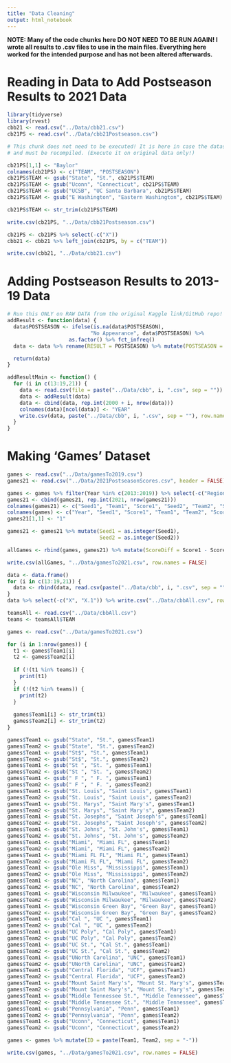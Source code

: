 ---
title: "Data Cleaning"
output: html_notebook
---

**NOTE: Many of the code chunks here DO NOT NEED TO BE RUN AGAIN! I wrote all results to .csv files to use in the main files. Everything here worked for the intended purpose and has not been altered afterwards.**

# Reading in Data to Add Postseason Results to 2021 Data

```{r}
library(tidyverse)
library(rvest)
cbb21 <- read.csv("../Data/cbb21.csv")
cb21PS <- read.csv("../Data/cbb21Postseason.csv")
```

```{r eval = F}
# This chunk does not need to be executed! It is here in case the dataset is lost 
# and must be recompiled. (Execute it on original data only!)

cb21PS[1,1] <- "Baylor"
colnames(cb21PS) <- c("TEAM", "POSTSEASON")
cb21PS$TEAM <- gsub("State", "St.", cb21PS$TEAM)
cb21PS$TEAM <- gsub("Uconn", "Connecticut", cb21PS$TEAM)
cb21PS$TEAM <- gsub("UCSB", "UC Santa Barbara", cb21PS$TEAM)
cb21PS$TEAM <- gsub("E Washington", "Eastern Washington", cb21PS$TEAM)

cb21PS$TEAM <- str_trim(cb21PS$TEAM)

write.csv(cb21PS, "../Data/cbb21Postseason.csv") 
```

```{r}
cb21PS <- cb21PS %>% select(-c("X"))
cbb21 <- cbb21 %>% left_join(cb21PS, by = c("TEAM"))

write.csv(cbb21, "../Data/cbb21.csv")
```

# Adding Postseason Results to 2013-19 Data

```{r}
# Run this ONLY on RAW DATA from the original Kaggle link/GitHub repo!
addResult <- function(data) {
  data$POSTSEASON <- ifelse(is.na(data$POSTSEASON), 
                           "No Appearance", data$POSTSEASON) %>% 
                    as.factor() %>% fct_infreq() 
  data <- data %>% rename(RESULT = POSTSEASON) %>% mutate(POSTSEASON = ifelse(RESULT != "No Appearance", 1, 0))

  return(data)
}

addResultMain <- function() {
  for (i in c(13:19,21)) {
    data <- read.csv(file = paste("../Data/cbb", i, ".csv", sep = "")) 
    data <- addResult(data)
    data <- cbind(data, rep.int(2000 + i, nrow(data)))
    colnames(data)[ncol(data)] <- "YEAR"
    write.csv(data, paste("../Data/cbb", i, ".csv", sep = ""), row.names = FALSE)
  }
}
```

# Making 'Games' Dataset
```{r}
games <- read.csv("../Data/gamesTo2019.csv")
games21 <- read.csv("../Data/2021PostseasonScores.csv", header = FALSE)
```

```{r}
games <- games %>% filter(Year %in% c(2013:2019)) %>% select(-c("Region.Number", "Round", "Region.Name"))
games21 <- cbind(games21, rep.int(2021, nrow(games21)))
colnames(games21) <- c("Seed1", "Team1", "Score1", "Seed2", "Team2", "Score2", "Year")
colnames(games) <- c("Year", "Seed1", "Score1", "Team1", "Team2", "Score2", "Seed2")
games21[1,1] <- "1"

games21 <- games21 %>% mutate(Seed1 = as.integer(Seed1),
                              Seed2 = as.integer(Seed2))

allGames <- rbind(games, games21) %>% mutate(ScoreDiff = Score1 - Score2, Upset = ifelse(Seed1 > Seed2, 1, 0)) 

write.csv(allGames, "../Data/gamesTo2021.csv", row.names = FALSE)
```

```{r}
data <- data.frame()
for (i in c(13:19,21)) {
  data <- rbind(data, read.csv(paste("../Data/cbb", i, ".csv", sep = "")))
}
data %>% select(-c("X", "X.1")) %>% write.csv("../Data/cbbAll.csv", row.names = FALSE)
```

```{r eval = F}
teamsAll <- read.csv("../Data/cbbAll.csv")
teams <- teamsAll$TEAM

games <- read.csv("../Data/gamesTo2021.csv") 

for (i in 1:nrow(games)) {
  t1 <- games$Team1[i]
  t2 <- games$Team2[i]
  
  if (!(t1 %in% teams)) {
    print(t1)
  }
  if (!(t2 %in% teams)) {
    print(t2)
  }
  
  games$Team1[i] <- str_trim(t1)
  games$Team2[i] <- str_trim(t2)
}

games$Team1 <- gsub("State", "St.", games$Team1)
games$Team2 <- gsub("State", "St.", games$Team2)
games$Team1 <- gsub("St$", "St.", games$Team1)
games$Team2 <- gsub("St$", "St.", games$Team2)
games$Team1 <- gsub("St ", "St. ", games$Team1)
games$Team2 <- gsub("St ", "St. ", games$Team2)
games$Team1 <- gsub(" F ", " F. ", games$Team1)
games$Team2 <- gsub(" F ", " F. ", games$Team2)
games$Team1 <- gsub("St. Louis", "Saint Louis", games$Team1)
games$Team2 <- gsub("St. Louis", "Saint Louis", games$Team2)
games$Team1 <- gsub("St. Marys", "Saint Mary's", games$Team1)
games$Team2 <- gsub("St. Marys", "Saint Mary's", games$Team2)
games$Team1 <- gsub("St. Josephs", "Saint Joseph's", games$Team1)
games$Team2 <- gsub("St. Josephs", "Saint Joseph's", games$Team2)
games$Team1 <- gsub("St. Johns", "St. John's", games$Team1)
games$Team2 <- gsub("St. Johns", "St. John's", games$Team2)
games$Team1 <- gsub("Miami", "Miami FL", games$Team1)
games$Team2 <- gsub("Miami", "Miami FL", games$Team2)
games$Team1 <- gsub("Miami FL FL", "Miami FL", games$Team1)
games$Team2 <- gsub("Miami FL FL", "Miami FL", games$Team2)
games$Team1 <- gsub("Ole Miss", "Mississippi", games$Team1)
games$Team2 <- gsub("Ole Miss", "Mississippi", games$Team2)
games$Team1 <- gsub("NC", "North Carolina", games$Team1)
games$Team2 <- gsub("NC", "North Carolina", games$Team2)
games$Team1 <- gsub("Wisconsin Milwaukee", "Milwaukee", games$Team1)
games$Team2 <- gsub("Wisconsin Milwaukee", "Milwaukee", games$Team2)
games$Team1 <- gsub("Wisconsin Green Bay", "Green Bay", games$Team1)
games$Team2 <- gsub("Wisconsin Green Bay", "Green Bay", games$Team2)
games$Team1 <- gsub("Cal ", "UC ", games$Team1)
games$Team2 <- gsub("Cal ", "UC ", games$Team2)
games$Team1 <- gsub("UC Poly", "Cal Poly", games$Team1)
games$Team2 <- gsub("UC Poly", "Cal Poly", games$Team2)
games$Team1 <- gsub("UC St.", "Cal St.", games$Team1)
games$Team2 <- gsub("UC St.", "Cal St.", games$Team2)
games$Team1 <- gsub("UNorth Carolina", "UNC", games$Team1)
games$Team2 <- gsub("UNorth Carolina", "UNC", games$Team2)
games$Team1 <- gsub("Central Florida", "UCF", games$Team1)
games$Team2 <- gsub("Central Florida", "UCF", games$Team2)
games$Team1 <- gsub("Mount Saint Mary's", "Mount St. Mary's", games$Team1)
games$Team2 <- gsub("Mount Saint Mary's", "Mount St. Mary's", games$Team2)
games$Team1 <- gsub("Middle Tennessee St.", "Middle Tennessee", games$Team1)
games$Team2 <- gsub("Middle Tennessee St.", "Middle Tennessee", games$Team2)
games$Team1 <- gsub("Pennsylvania", "Penn", games$Team1)
games$Team2 <- gsub("Pennsylvania", "Penn", games$Team2)
games$Team1 <- gsub("Uconn", "Connecticut", games$Team1)
games$Team2 <- gsub("Uconn", "Connecticut", games$Team2)

games <- games %>% mutate(ID = paste(Team1, Team2, sep = "-"))

write.csv(games, "../Data/gamesTo2021.csv", row.names = FALSE)
```
